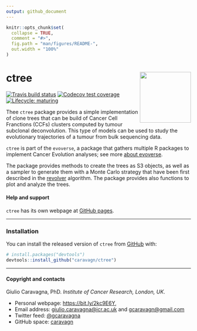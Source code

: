 ```yaml
---
output: github_document
---
```


```r
knitr::opts_chunk$set(
  collapse = TRUE,
  comment = "#>",
  fig.path = "man/figures/README-",
  out.width = "100%"
)
```

# ctree <img src='man/figures/logo.png' align="right" height="139" />

<!-- badges: start -->
[![Travis build status](https://travis-ci.org/caravagn/ctree.svg?branch=master)](https://travis-ci.org/caravagn/ctree)
[![Codecov test coverage](https://codecov.io/gh/caravagn/ctree/branch/master/graph/badge.svg)](https://codecov.io/gh/caravagn/ctree?branch=master)
[![Lifecycle: maturing](https://img.shields.io/badge/lifecycle-maturing-blue.svg)](https://www.tidyverse.org/lifecycle/#maturing)
<!-- badges: end -->

Thee `ctree` package provides a simple implementation of clone trees that can be build of Cancer Cell Franctions (CCFs) clusters computed by tumour subclonal deconvolution. This type of models can be used to study the evolutionary trajectories of a tumour from bulk sequencing data.

`ctree` is part of the `evoverse`, a package that gathers multiple R packages to implement 
Cancer Evolution analyses; see more [about evoverse](https://caravagn.github.io/evoverse).

The package provides methods to create the trees as S3 objects, as well as a sampler to generate them 
with a Monte Carlo strategy that have been first described in the [revolver](https://caravagn.github.io/revolver)
algorithm. The package provides also functions to plot and analyze the trees.

#### Help and support

`ctree` has its own webpage at [GitHub pages](https://caravagn.github.io/ctree/).

-----

### Installation

You can install the released version of `ctree` from
[GitHub](https://github.com/) with:

``` r
# install.packages("devtools")
devtools::install_github("caravagn/ctree")
```

-----

#### Copyright and contacts

Giulio Caravagna, PhD. _Institute of Cancer Research, London, UK_.

* Personal webpage: [https://bit.ly/2kc9E6Y](https://sites.google.com/site/giuliocaravagna/), 
* Email address: [giulio.caravagna@icr.ac.uk](mailto:giulio.caravagna@icr.ac.uk) and [gcaravagn@gmail.com](mailto:gcaravagn@gmail.com)
* Twitter feed: [\@gcaravagna](https://twitter.com/gcaravagna)
* GitHub space: [caravagn](https://github.com/caravagn)
